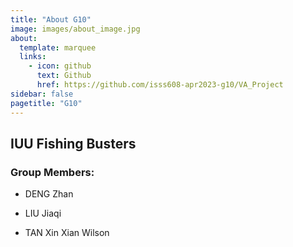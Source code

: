 ```yaml
---
title: "About G10"
image: images/about_image.jpg
about:
  template: marquee
  links:
    - icon: github
      text: Github
      href: https://github.com/isss608-apr2023-g10/VA_Project
sidebar: false
pagetitle: "G10"
---
```


## IUU Fishing Busters

### Group Members:

-   DENG Zhan

-   LIU Jiaqi

-   TAN Xin Xian Wilson
